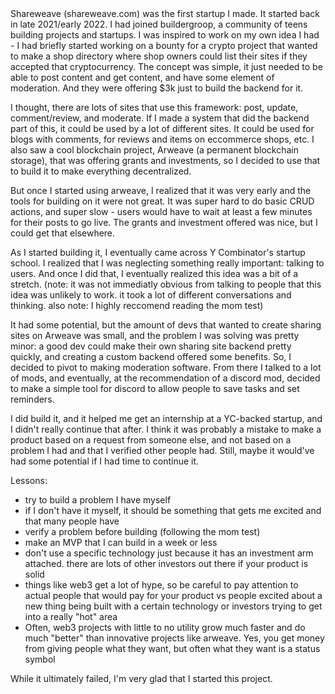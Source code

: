 
<WritingLayout role="shareweave">
Shareweave (shareweave.com) was the first startup I made. It started back in late 2021/early 2022. I had joined buildergroop, a community of teens building projects and startups. I was inspired to work on my own idea I had - I had briefly started working on a bounty for a crypto project that wanted to make a shop directory where shop owners could list their sites if they accepted that cryptocurrency. The concept was simple, it just needed to be able to post content and get content, and have some element of moderation. And they were offering $3k just to build the backend for it.

I thought, there are lots of sites that use this framework: post, update, comment/review, and moderate. If I made a system that did the backend part of this, it could be used by a lot of different sites. It could be used for blogs with comments, for reviews and items on eccommerce shops, etc. I also saw a cool blockchain project, Arweave (a permanent blockchain storage), that was offering grants and investments, so I decided to use that to build it to make everything decentralized.

But once I started using arweave, I realized that it was very early and the tools for building on it were not great. It was super hard to do basic CRUD actions, and super slow - users would have to wait at least a few minutes for their posts to go live. The grants and investment offered was nice, but I could get that elsewhere.

As I started building it, I eventually came across Y Combinator's startup school. I realized that I was neglecting something really important: talking to users. And once I did that, I eventually realized this idea was a bit of a stretch. (note: it was not immediatly obvious from talking to people that this idea was unlikely to work. it took a lot of different conversations and thinking. also note: I highly reccomend reading the mom test)

It had some potential, but the amount of devs that wanted to create sharing sites on Arweave was small, and the problem I was solving was pretty minor: a good dev could make their own sharing site backend pretty quickly, and creating a custom backend offered some benefits. So, I decided to pivot to making moderation software. From there I talked to a lot of mods, and eventually, at the recommendation of a discord mod, decided to make a simple tool for discord to allow people to save tasks and set reminders.

I did build it, and it helped me get an internship at a YC-backed startup, and I didn't really continue that after. I think it was probably a mistake to make a product based on a request from someone else, and not based on a problem I had and that I verified other people had. Still, maybe it would've had some potential if I had time to continue it.

Lessons:

- try to build a problem I have myself
- if I don't have it myself, it should be something that gets me excited and that many people have
- verify a problem before building (following the mom test)
- make an MVP that I can build in a week or less
- don't use a specific technology just because it has an investment arm attached. there are lots of other investors out there if your product is solid
- things like web3 get a lot of hype, so be careful to pay attention to actual people that would pay for your product vs people excited about a new thing being built with a certain technology or investors trying to get into a really "hot" area
- Often, web3 projects with little to no utility grow much faster and do much "better" than innovative projects like arweave. Yes, you get money from giving people what they want, but often what they want is a status symbol

While it ultimately failed, I'm very glad that I started this project.

</WritingLayout>

